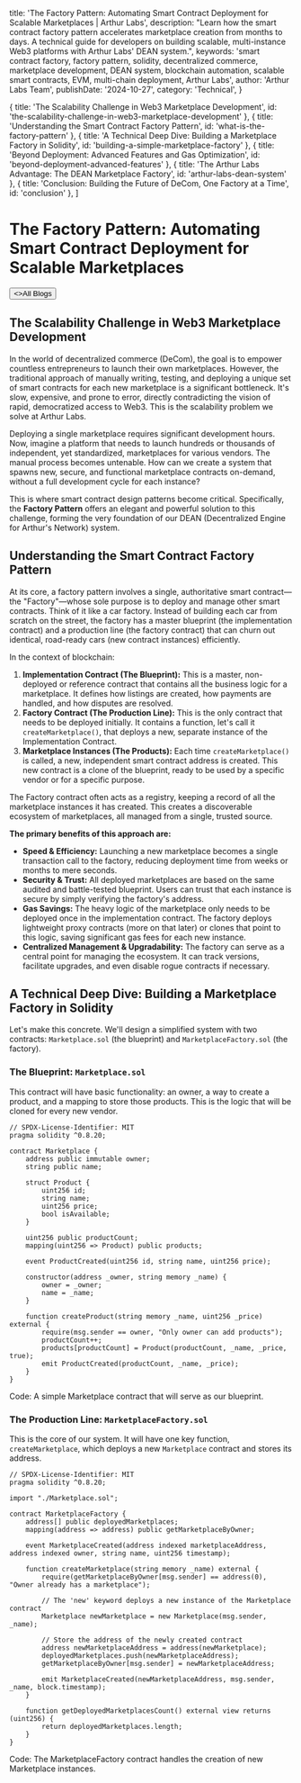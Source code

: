 
  title: 'The Factory Pattern: Automating Smart Contract Deployment for Scalable Marketplaces | Arthur Labs',
  description: "Learn how the smart contract factory pattern accelerates marketplace creation from months to days. A technical guide for developers on building scalable, multi-instance Web3 platforms with Arthur Labs' DEAN system.",
  keywords: 'smart contract factory, factory pattern, solidity, decentralized commerce, marketplace development, DEAN system, blockchain automation, scalable smart contracts, EVM, multi-chain deployment, Arthur Labs',
  author: 'Arthur Labs Team',
  publishDate: '2024-10-27',
  category: 'Technical',
}

  { title: 'The Scalability Challenge in Web3 Marketplace Development', id: 'the-scalability-challenge-in-web3-marketplace-development' },
  { title: 'Understanding the Smart Contract Factory Pattern', id: 'what-is-the-factory-pattern' },
  { title: 'A Technical Deep Dive: Building a Marketplace Factory in Solidity', id: 'building-a-simple-marketplace-factory' },
  { title: 'Beyond Deployment: Advanced Features and Gas Optimization', id: 'beyond-deployment-advanced-features' },
  { title: 'The Arthur Labs Advantage: The DEAN Marketplace Factory', id: 'arthur-labs-dean-system' },
  { title: 'Conclusion: Building the Future of DeCom, One Factory at a Time', id: 'conclusion' },
]

<HeroPattern />

# The Factory Pattern: Automating Smart Contract Deployment for Scalable Marketplaces

<div className="not-prose mt-6 mb-16 flex gap-3">
  <Button href="/blogs" arrow="left">
    <>All Blogs</>
  </Button>
</div>

<h2 id="the-scalability-challenge-in-web3-marketplace-development">The Scalability Challenge in Web3 Marketplace Development</h2>

<div className="lead">
In the world of decentralized commerce (DeCom), the goal is to empower countless entrepreneurs to launch their own marketplaces. However, the traditional approach of manually writing, testing, and deploying a unique set of smart contracts for each new marketplace is a significant bottleneck. It's slow, expensive, and prone to error, directly contradicting the vision of rapid, democratized access to Web3. This is the scalability problem we solve at Arthur Labs.
</div>

Deploying a single marketplace requires significant development hours. Now, imagine a platform that needs to launch hundreds or thousands of independent, yet standardized, marketplaces for various vendors. The manual process becomes untenable. How can we create a system that spawns new, secure, and functional marketplace contracts on-demand, without a full development cycle for each instance?

This is where smart contract design patterns become critical. Specifically, the **Factory Pattern** offers an elegant and powerful solution to this challenge, forming the very foundation of our DEAN (Decentralized Engine for Arthur's Network) system.

<h2 id="what-is-the-factory-pattern">Understanding the Smart Contract Factory Pattern</h2>

At its core, a factory pattern involves a single, authoritative smart contract—the "Factory"—whose sole purpose is to deploy and manage other smart contracts. Think of it like a car factory. Instead of building each car from scratch on the street, the factory has a master blueprint (the implementation contract) and a production line (the factory contract) that can churn out identical, road-ready cars (new contract instances) efficiently.

In the context of blockchain:

1.  **Implementation Contract (The Blueprint):** This is a master, non-deployed or reference contract that contains all the business logic for a marketplace. It defines how listings are created, how payments are handled, and how disputes are resolved.
2.  **Factory Contract (The Production Line):** This is the only contract that needs to be deployed initially. It contains a function, let's call it `createMarketplace()`, that deploys a new, separate instance of the Implementation Contract.
3.  **Marketplace Instances (The Products):** Each time `createMarketplace()` is called, a new, independent smart contract address is created. This new contract is a clone of the blueprint, ready to be used by a specific vendor or for a specific purpose.

The Factory contract often acts as a registry, keeping a record of all the marketplace instances it has created. This creates a discoverable ecosystem of marketplaces, all managed from a single, trusted source.

**The primary benefits of this approach are:**

*   **Speed & Efficiency:** Launching a new marketplace becomes a single transaction call to the factory, reducing deployment time from weeks or months to mere seconds.
*   **Security & Trust:** All deployed marketplaces are based on the same audited and battle-tested blueprint. Users can trust that each instance is secure by simply verifying the factory's address.
*   **Gas Savings:** The heavy logic of the marketplace only needs to be deployed once in the implementation contract. The factory deploys lightweight proxy contracts (more on that later) or clones that point to this logic, saving significant gas fees for each new instance.
*   **Centralized Management & Upgradability:** The factory can serve as a central point for managing the ecosystem. It can track versions, facilitate upgrades, and even disable rogue contracts if necessary.

<h2 id="building-a-simple-marketplace-factory">A Technical Deep Dive: Building a Marketplace Factory in Solidity</h2>

Let's make this concrete. We'll design a simplified system with two contracts: `Marketplace.sol` (the blueprint) and `MarketplaceFactory.sol` (the factory).

### The Blueprint: `Marketplace.sol`

This contract will have basic functionality: an owner, a way to create a product, and a mapping to store those products. This is the logic that will be cloned for every new vendor.

```solidity
// SPDX-License-Identifier: MIT
pragma solidity ^0.8.20;

contract Marketplace {
    address public immutable owner;
    string public name;

    struct Product {
        uint256 id;
        string name;
        uint256 price;
        bool isAvailable;
    }

    uint256 public productCount;
    mapping(uint256 => Product) public products;

    event ProductCreated(uint256 id, string name, uint256 price);

    constructor(address _owner, string memory _name) {
        owner = _owner;
        name = _name;
    }

    function createProduct(string memory _name, uint256 _price) external {
        require(msg.sender == owner, "Only owner can add products");
        productCount++;
        products[productCount] = Product(productCount, _name, _price, true);
        emit ProductCreated(productCount, _name, _price);
    }
}
```

<p className="text-sm text-zinc-600 dark:text-zinc-400">Code: A simple Marketplace contract that will serve as our blueprint.</p>

### The Production Line: `MarketplaceFactory.sol`

This is the core of our system. It will have one key function, `createMarketplace`, which deploys a new `Marketplace` contract and stores its address.

```solidity
// SPDX-License-Identifier: MIT
pragma solidity ^0.8.20;

import "./Marketplace.sol";

contract MarketplaceFactory {
    address[] public deployedMarketplaces;
    mapping(address => address) public getMarketplaceByOwner;

    event MarketplaceCreated(address indexed marketplaceAddress, address indexed owner, string name, uint256 timestamp);

    function createMarketplace(string memory _name) external {
        require(getMarketplaceByOwner[msg.sender] == address(0), "Owner already has a marketplace");
        
        // The 'new' keyword deploys a new instance of the Marketplace contract
        Marketplace newMarketplace = new Marketplace(msg.sender, _name);
        
        // Store the address of the newly created contract
        address newMarketplaceAddress = address(newMarketplace);
        deployedMarketplaces.push(newMarketplaceAddress);
        getMarketplaceByOwner[msg.sender] = newMarketplaceAddress;

        emit MarketplaceCreated(newMarketplaceAddress, msg.sender, _name, block.timestamp);
    }

    function getDeployedMarketplacesCount() external view returns (uint256) {
        return deployedMarketplaces.length;
    }
}
```

<p className="text-sm text-zinc-600 dark:text-zinc-400">Code: The MarketplaceFactory contract handles the creation of new Marketplace instances.</p>


<div className="mt-16">
  <Socials />
</div>